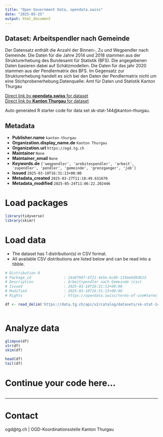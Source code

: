 ```yaml
---
title: "Open Government Data, opendata.swiss"
date: "2025-05-25"
output: html_document
---
```


## Dataset: Arbeitspendler nach Gemeinde

Der Datensatz enthält die Anzahl der Binnen-, Zu und Wegpendler nach Gemeinde. Die Daten für die Jahre 2014 und 2018 stammen aus der Strukturerhebung des Bundesamt für Statistik (BFS). Die angegebenen Daten basieren dabei auf Schätzmodellen. Die Daten für das jahr 2020 stammen aus der Pendlermatrix des BFS. Im Gegensatz zur Strukturerhebung handelt es sich bei den Daten der Pendlermatrix nicht um eine Stichprobenerhebung.Datenquelle: Amt für Daten und Statistik Kanton Thurgau

[Direct link by **opendata.swiss** for dataset](https://opendata.swiss/de/dataset/arbeitspendler-nach-gemeinde)<br>
[Direct link by **Kanton Thurgau** for dataset](https://data.tg.ch/explore/dataset/sk-stat-144/)

Auto generated R starter code for data set sk-stat-144@kanton-thurgau.

## Metadata

- **Publisher.name** `kanton-thurgau`
- **Organization.display_name.de** `Kanton Thurgau`
- **Organization.url** `https://ogd.tg.ch`
- **Maintainer** `None`
- **Maintainer_email** `None`
- **Keywords.de** `['wegpendler', 'arebitespendler', 'arbeit', 'zupendler', 'pendler', 'gemeinde', 'grenzganger', 'job']`
- **Issued** `2025-03-10T16:31:13+00:00`
- **Metadata_created** `2025-03-27T11:18:49.631670`
- **Metadata_modified** `2025-05-24T11:06:22.202446`


# Load packages

```r

library(tidyverse)
library(skimr)

```

# Load data

-   The dataset has 1 distribution(s) in CSV format.
-   All available CSV distributions are listed below and can be read into a tibble.

```r

# Distribution 0
# Package_id               : 14a97607-6f21-4e5e-bc6b-119ee6d9d623
# Description              : Arbeitspendler nach Gemeinde (csv)
# Issued                   : 2025-03-10T16:31:13+00:00
# Modified                 : 2025-03-10T16:31:13+00:00
# Rights                   : https://opendata.swiss/terms-of-use#terms_by

df <- read_delim('https://data.tg.ch/api/v2/catalog/datasets/sk-stat-144/exports/csv?use_labels=true')



```

# Analyze data

```r

glimpse(df)
str(df)
skim(df)

head(df)
tail(df)

```

# Continue your code here...

```r

```

------------------------------------------------------------------------

# Contact

ogd@tg.ch | OGD-Koordinationsstelle Kanton Thurgau
